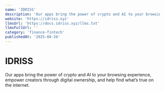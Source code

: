 ```yaml
---
name: 'IDRISS'
description: 'Our apps bring the power of crypto and AI to your browsing experience, empower creators through digital ownership, and help find what’s true on the internet.'
website: 'https://idriss.xyz'
llmsUrl: 'https://docs.idriss.xyz/llms.txt'
llmsFullUrl: ''
category: 'finance-fintech'
publishedAt: '2025-08-26'
---
```


# IDRISS

Our apps bring the power of crypto and AI to your browsing experience, empower creators through digital ownership, and help find what’s true on the internet.
